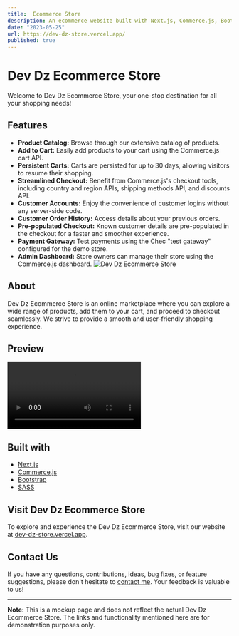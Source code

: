 ```yaml
---
title:  Ecommerce Store
description: An ecommerce website built with Next.js, Commerce.js, Bootstrap, and SASS. Explore a variety of products, add them to your cart, and proceed to checkout.
date: "2023-05-25"
url: https://dev-dz-store.vercel.app/
published: true
---
```


# Dev Dz Ecommerce Store

Welcome to Dev Dz Ecommerce Store, your one-stop destination for all your shopping needs!


## Features

- **Product Catalog:** Browse through our extensive catalog of products.
- **Add to Cart:** Easily add products to your cart using the Commerce.js cart API.
- **Persistent Carts:** Carts are persisted for up to 30 days, allowing visitors to resume their shopping.
- **Streamlined Checkout:** Benefit from Commerce.js's checkout tools, including country and region APIs, shipping methods API, and discounts API.
- **Customer Accounts:** Enjoy the convenience of customer logins without any server-side code.
- **Customer Order History:** Access details about your previous orders.
- **Pre-populated Checkout:** Known customer details are pre-populated in the checkout for a faster and smoother experience.
- **Payment Gateway:** Test payments using the Chec "test gateway" configured for the demo store.
- **Admin Dashboard:** Store owners can manage their store using the Commerce.js dashboard.
![Dev Dz Ecommerce Store](/Demo-Store.png)


## About

Dev Dz Ecommerce Store is an online marketplace where you can explore a wide range of products, add them to your cart, and proceed to checkout seamlessly. We strive to provide a smooth and user-friendly shopping experience.



## Preview

![Dev Dz Ecommerce Store](/homecommercecartexp.mp4)

## Built with

- [Next.js](https://nextjs.org)
- [Commerce.js](https://commercejs.com)
- [Bootstrap](https://getbootstrap.com)
- [SASS](https://sass-lang.com)

## Visit Dev Dz Ecommerce Store

To explore and experience the Dev Dz Ecommerce Store, visit our website at [dev-dz-store.vercel.app](https://dev-dz-store.vercel.app/).

## Contact Us

If you have any questions, contributions, ideas, bug fixes, or feature suggestions, please don't hesitate to [contact me](mailto:th.dev.design@gmail.com). Your feedback is valuable to us!

---

**Note:** This is a mockup page and does not reflect the actual Dev Dz Ecommerce Store. The links and functionality mentioned here are for demonstration purposes only.
